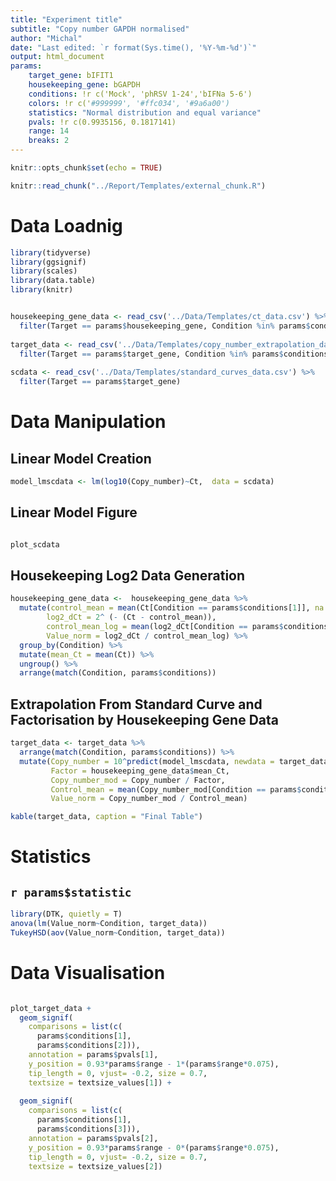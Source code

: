 ```yaml
---
title: "Experiment title"
subtitle: "Copy number GAPDH normalised"
author: "Michal"
date: "Last edited: `r format(Sys.time(), '%Y-%m-%d')`"
output: html_document
params:
    target_gene: bIFIT1
    housekeeping_gene: bGAPDH
    conditions: !r c('Mock', 'phRSV 1-24','bIFNa 5-6')
    colors: !r c('#999999', '#ffc034', '#9a6a00')
    statistics: "Normal distribution and equal variance"
    pvals: !r c(0.9935156, 0.1817141)
    range: 14
    breaks: 2
---
```


```r
knitr::opts_chunk$set(echo = TRUE)
```

```r
knitr::read_chunk("../Report/Templates/external_chunk.R")
```

# Data Loadnig

```r
library(tidyverse)
library(ggsignif)
library(scales)
library(data.table)
library(knitr)
```

```r
```


```r
housekeeping_gene_data <- read_csv('../Data/Templates/ct_data.csv') %>% 
  filter(Target == params$housekeeping_gene, Condition %in% params$conditions)
    
target_data <- read_csv('../Data/Templates/copy_number_extrapolation_data.csv') %>%
  filter(Target == params$target_gene, Condition %in% params$conditions)
      
scdata <- read_csv('../Data/Templates/standard_curves_data.csv') %>%
  filter(Target == params$target_gene)
```

# Data Manipulation

## Linear Model Creation

```r
model_lmscdata <- lm(log10(Copy_number)~Ct,  data = scdata)
```

## Linear Model Figure

```r
```

```r
plot_scdata
```

## Housekeeping Log2 Data Generation

```r
housekeeping_gene_data <-  housekeeping_gene_data %>% 
  mutate(control_mean = mean(Ct[Condition == params$conditions[1]], na.rm = T),
        log2_dCt = 2^ (- (Ct - control_mean)),
        control_mean_log = mean(log2_dCt[Condition == params$conditions[1]], na.rm = T),
        Value_norm = log2_dCt / control_mean_log) %>%
  group_by(Condition) %>%
  mutate(mean_Ct = mean(Ct)) %>%
  ungroup() %>%
  arrange(match(Condition, params$conditions))
```

## Extrapolation From Standard Curve and Factorisation by Housekeeping Gene Data

```r
target_data <- target_data %>% 
  arrange(match(Condition, params$conditions)) %>%
  mutate(Copy_number = 10^predict(model_lmscdata, newdata = target_data),
         Factor = housekeeping_gene_data$mean_Ct,
         Copy_number_mod = Copy_number / Factor,
         Control_mean = mean(Copy_number_mod[Condition == params$conditions[1]], na.rm = T),
         Value_norm = Copy_number_mod / Control_mean)
```

```r
kable(target_data, caption = "Final Table")
```

# Statistics
## `r params$statistic`
```r
library(DTK, quietly = T)
anova(lm(Value_norm~Condition, target_data))
TukeyHSD(aov(Value_norm~Condition, target_data))
```

# Data Visualisation
```r
```

```r
plot_target_data +
  geom_signif(
    comparisons = list(c(
      params$conditions[1], 
      params$conditions[2])), 
    annotation = params$pvals[1], 
    y_position = 0.93*params$range - 1*(params$range*0.075), 
    tip_length = 0, vjust= -0.2, size = 0.7,
    textsize = textsize_values[1]) +
              
  geom_signif(
    comparisons = list(c(
      params$conditions[1], 
      params$conditions[3])), 
    annotation = params$pvals[2], 
    y_position = 0.93*params$range - 0*(params$range*0.075), 
    tip_length = 0, vjust= -0.2, size = 0.7, 
    textsize = textsize_values[2])
```
